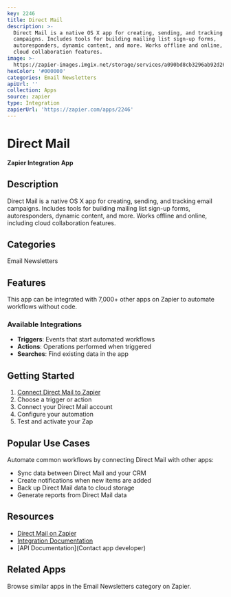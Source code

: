 ```yaml
---
key: 2246
title: Direct Mail
description: >-
  Direct Mail is a native OS X app for creating, sending, and tracking email
  campaigns. Includes tools for building mailing list sign-up forms,
  autoresponders, dynamic content, and more. Works offline and online, including
  cloud collaboration features.
image: >-
  https://zapier-images.imgix.net/storage/services/a090bd8cb3296ab92d268de6cb754f5f.png?auto=format%2Ccompress&ixlib=python-3.0.0&q=50
hexColor: '#000000'
categories: Email Newsletters
apiUrl: ''
collection: Apps
source: zapier
type: Integration
zapierUrl: 'https://zapier.com/apps/2246'
---
```

# Direct Mail

**Zapier Integration App**

## Description

Direct Mail is a native OS X app for creating, sending, and tracking email campaigns. Includes tools for building mailing list sign-up forms, autoresponders, dynamic content, and more. Works offline and online, including cloud collaboration features.

## Categories

Email Newsletters

## Features

This app can be integrated with 7,000+ other apps on Zapier to automate workflows without code.

### Available Integrations

- **Triggers**: Events that start automated workflows
- **Actions**: Operations performed when triggered
- **Searches**: Find existing data in the app

## Getting Started

1. [Connect Direct Mail to Zapier](https://zapier.com/apps/2246)
2. Choose a trigger or action
3. Connect your Direct Mail account
4. Configure your automation
5. Test and activate your Zap

## Popular Use Cases

Automate common workflows by connecting Direct Mail with other apps:

- Sync data between Direct Mail and your CRM
- Create notifications when new items are added
- Back up Direct Mail data to cloud storage
- Generate reports from Direct Mail data

## Resources

- [Direct Mail on Zapier](https://zapier.com/apps/2246)
- [Integration Documentation](https://zapier.com/apps/2246/integrations)
- [API Documentation](Contact app developer)

## Related Apps

Browse similar apps in the Email Newsletters category on Zapier.
